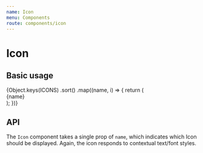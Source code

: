 ```yaml
---
name: Icon
menu: Components
route: components/icon
---
```



# Icon

## Basic usage

<Playground>
  <div className="flex flex-wrap items-center content-center color-white">
    {Object.keys(ICONS)
      .sort()
      .map((name, i) => {
        return (
          <React.Fragment key={i}>
            <div className="flex flex-col m-1 p-4 items-center rounded">
              <Icon name={name} />
              <div className="break-normal">{name}</div>
            </div>
          </React.Fragment>
        );
      })}
  </div>
</Playground>

## API

<Props of={Icon} />

The `Icon` component takes a single prop of `name`, which indicates which Icon
should be displayed. Again, the icon responds to contextual text/font styles.
